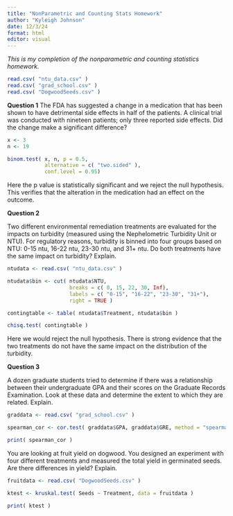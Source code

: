 ```yaml
---
title: "NonParametric and Counting Stats Homework"
author: "Kyleigh Johnson"
date: 12/3/24
format: html
editor: visual
---
```

*This is my completion of the nonparametric and counting statistics homework.*


```r
read.csv( "ntu_data.csv" )
read.csv( "grad_school.csv" )
read.csv( "DogwoodSeeds.csv" )
```
**Question 1**
The FDA has suggested a change in a medication that has been shown to have detrimental side effects in half of the patients.  A clinical trial was conducted with nineteen patients; only three reported side effects.  Did the change make a significant difference?  
```r
x <- 3
n <- 19

binom.test( x, n, p = 0.5,
            alternative = c( "two.sided" ),
            conf.level = 0.95)
```
Here the p value is statistically significant and we reject the null hypothesis. This verifies that the alteration in the medication had an effect on the outcome.

**Question 2**

Two different environmental remediation treatments are evaluated for the impacts on turbidity (measured using the Nephelometric Turbidity Unit or NTU).  For regulatory reasons, turbidity is binned into four groups based on NTU: 0-15 ntu, 16-22 ntu, 23-30 ntu, and 31+ ntu.  Do both treatments have the same impact on turbidity?  Explain.
```r
ntudata <- read.csv( "ntu_data.csv" )

ntudata$bin <- cut( ntudata$NTU,
                    breaks = c( 0, 15, 22, 30, Inf),
                    labels = c( "0-15", "16-22", "23-30", "31+"),
                    right = TRUE )

contingtable <- table( ntudata$Treatment, ntudata$bin )

chisq.test( contingtable )

```
Here we would reject the null hypothesis. There is strong evidence that the two treatments do not have the same impact on the distribution of the turbidity.

**Question 3**

A dozen graduate students tried to determine if there was a relationship between their undergraduate GPA and their scores on the Graduate Records Examination.  Look at these data and determine the extent to which they are related.  Explain.
```r
graddata <- read.csv( "grad_school.csv" )

spearman_cor <- cor.test( graddata$GPA, graddata$GRE, method = "spearman", exact = FALSE )

print( spearman_cor )
```


You are looking at fruit yield on dogwood.  You designed an experiment with four different treatments and measured the total yield in germinated seeds.  Are there differences in yield?  Explain.
```r

fruitdata <- read.csv( "DogwoodSeeds.csv" )

ktest <- kruskal.test( Seeds ~ Treatment, data = fruitdata )

print( ktest )

```
















